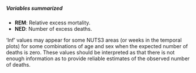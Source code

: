 <h5><b>Variables summarized</b></h5>

* **REM**: Relative excess mortality.
* **NED**: Number of excess deaths.

'Inf' values may appear for some NUTS3 areas (or weeks in the temporal plots) for some combinations of age and sex when the expected number of deaths is zero. These values should be interpreted as that there is not enough information as to provide reliable estimates of the observed number of deaths.
